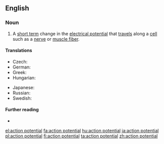 ==English==

===Noun===
{{en-noun}}

# A [[short term]] change in the [[electrical potential]] that [[travel]]s along a [[cell]] such as a [[nerve]] or [[muscle fiber]].

====Translations====
{{trans-top|electrical potential}}
* Czech: {{t|cs|akční potenciál|m}}
* German: {{t|de|Aktionspotential|n}}
* Greek: {{t|el|δυναμικό ενέργειας|n}}
* Hungarian: {{t+|hu|akciós potenciál}}
{{trans-mid}}
* Japanese: {{t|ja|活動電位|tr=かつどうでんい, katsudōden'i}}
* Russian: {{t+|ru|и́мпульс|m}}
* Swedish: {{t+|sv|aktionspotential}}
{{trans-bottom}}

====Further reading====
* {{pedialite}}

[[el:action potential]]
[[fa:action potential]]
[[hu:action potential]]
[[ja:action potential]]
[[pl:action potential]]
[[fi:action potential]]
[[ta:action potential]]
[[zh:action potential]]